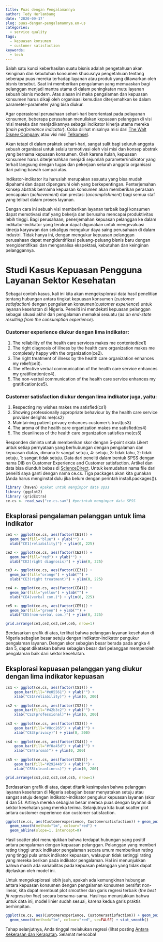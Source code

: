 ```yaml
---
title: Puas dengan Pengalamannya
author: Tedy Herlambang
date: '2020-09-17'
slug: puas-dengan-pengalamannya.en-us
categories:
  - service quality
tags:
  - kepuasan konsumen
  - customer satisfaction
keywords:
  - tech
---
```


<!--more-->

Salah satu kunci keberhasilan suatu bisnis adalah pengetahuan akan keinginan dan kebutuhan konsumen khususnya pengetahuan tentang seberapa puas mereka terhadap layanan atau produk yang ditawarkan oleh bisnis tersebut. Saat ini memberikan pengalaman yang memuaskan bagi pelanggan menjadi mantra utama di dalam peningkatan mutu layanan sebuah bisnis modern. Atas alasan ini maka pengalaman dan kepuasan konsumen harus dikaji oleh organisasi kemudian diterjemahkan ke dalam parameter-parameter yang bisa diukur.

Agar operasional perusahaan sehari-hari berorientasi pada pelayanan konsumen, beberapa perusahaan menuliskan kepuasan pelanggan di visi misi mereka dan menjadikannya sebagai indikator kinerja utama mereka (*main performance indicator*). Coba dilihat misalnya misi dari [The Walt Disney Company](https://thewaltdisneycompany.com/about/) atau visi misi [Telkomsel](https://www.telkomsel.com/en/about-us/our-story).

Akan tetapi di dalam praktek sehari-hari, sangat sulit bagi seluruh anggota sebuah organisasi untuk selalu termotivasi oleh visi misi dan konsep abstrak yang bernama kepuasan konsumen. Oleh karena itulah, kepuasan konsumen harus diterjemahkan menjadi sejumlah parameter/indikator yang terkait langsung dengan tugas dan pekerjaan seluruh anggota organisasi dari paling bawah sampai atas. 

Indikator-indikator itu haruslah merupakan sesuatu yang bisa mudah dipahami dan dapat dipengaruhi oleh yang berkepentingan. Penterjemahan konsep abstrak bernama kepuasan konsumen akan memberikan perasaan pencapaian (*achievement*) dan prestasi (*accomplishment*) bagi semua staf yang telibat dalam proses layanan.

Dengan cara ini sebuah visi memberikan layanan terbaik bagi konsumen dapat memotivasi staf yang bekerja dan berusaha mencapai produktivitas lebih tinggi. Bagi perusahaan, penerjemahan kepuasan pelanggan ke dalam indikator-indikator yang terukur dapat digunakan untuk mengevaluasi kinerja karyawan dan sekaligus mengukur daya saing perusahaan di dalam industri. Tidak hanya ini, dengan mengukur kepuasan pelanggan perusahaan dapat mengidentifikasi peluang-peluang bisnis baru dengan mengidentifikasi dan menganalisa ekspektasi, kebutuhan dan keinginan pelanggannya.

# Studi Kasus Kepuasan Pengguna Layanan Sektor Kesehatan

Sebagai contoh kasus, kali ini kita akan mengeksplorasi data hasil penelitian tentang hubungan antara tingkat kepuasan konsumen (*customer satisfaction*) dengan pengalaman konsumen(*customer experience*) untuk layanan kesehatan di Nigeria. Peneliti ini mendekati kepuasan pelanggan sebagai situasi akhir dari pengalaman memakai sesuatu (*as an end-state resulting from the consumption experience*).

### Customer experience diukur dengan lima indikator:
1. The reliability of the health care services makes me contented(ce1) 
2. The right diagnosis of illness by the health care organization makes me completely happy with the organization(ce2).
3. The right treatment of illness by the health care organization enhances my relief(ce3).
4. The effective verbal communication of the health care service enhances my gratification(ce4).
5. The non-verbal communication of the health care service enhances my gratification(ce5).

### Customer satisfaction diukur dengan lima indikator juga, yaitu:

1. Respecting my wishes makes me satisfied(cs1)
2. Showing professionally appropriate behaviour by the health care service provider delights me(cs2)
3. Maintaining patient privacy enhances customer’s trust(cs3)
4. The aroma of the health care organization makes me satisfied(cs4)
5. The cleanliness of the health care organization satisfies me(cs5)

Responden diminta untuk memberikan skor dengan 5-point skala Likert untuk setiap pernyataan yang berhubungan dengan pengalaman dan kepuasan diatas, dimana 5: sangat setuju, 4: setuju, 3: tidak tahu, 2: tidak setuju, 1: sangat tidak setuju. Data dari peneliti dalam bentuk SPSS dengan nama DIB on Customer Experience and Customer satisfaction. Artikel dan data bisa diunduh bebas di [ScienceDirect](https://www.sciencedirect.com/science/article/pii/S2352340918307212). Untuk kemudahan nama file dari peneliti saya ganti dengan nama ce.cs. Tiga packages akan kita gunakan (Anda harus menginstal dulu jika belum dengan perintah install.packages()).

```r
library (haven) #paket untuk mengimpor data spss
library (ggplot2)
library (gridExtra)
ce.cs <- read_sav("ce.cs.sav") #perintah mengimpor data SPSS
```
## Eksplorasi pengalaman pelanggan untuk lima indikator

```r
ce1 <- ggplot(ce.cs, aes(factor(CE1))) +
  geom_bar(fill="blue") + ylab("") +
  xlab("CE1(reliability)") + ylim(0, 225)

ce2 <- ggplot(ce.cs, aes(factor(CE2))) +
  geom_bar(fill="red") + ylab("") +
  xlab("CE2(right diagnosis)") + ylim(0, 225)

ce3 <- ggplot(ce.cs, aes(factor(CE3))) +
  geom_bar(fill="orange") + ylab("") +
  xlab("CE3(right treatment)") + ylim(0, 225)

ce4 <- ggplot(ce.cs, aes(factor(CE4))) +
  geom_bar(fill="yellow") + ylab("") +
  xlab("CE4(verbal com.)") + ylim(0, 225)

ce5 <- ggplot(ce.cs, aes(factor(CE5))) +
  geom_bar(fill="green") + ylab("") +
  xlab("CE5(non-verbal com.)") + ylim(0, 225)

grid.arrange(ce1,ce2,ce3,ce4,ce5, nrow=1)
```

Berdasarkan grafik di atas, terlihat bahwa pelanggan layanan kesehatan di Nigeria sebagian besar setuju dengan indikator-indikator pengukur pengalaman layanan. Dengan skor sebagian besar berada pada angka 4 dan 5, dapat dikatakan bahwa sebagian besar dari pelanggan memperoleh pengalaman baik dari sektor kesehatan.

## Eksplorasi kepuasan pelanggan yang diukur dengan lima indikator kepuasan

```r
cs1 <- ggplot(ce.cs, aes(factor(CS1))) +
	geom_bar(fill="#e05561") + ylab("") +
    xlab("CS1(reliability)") + ylim(0, 200)
           
cs2 <- ggplot(ce.cs, aes(factor(CS2))) +
    geom_bar(fill="#42b3c2") + ylab("") +
    xlab("CS2(professional)")+ ylim(0, 200)
           
cs3 <- ggplot(ce.cs, aes(factor(CS3))) +
    geom_bar(fill="#8cc265") + ylab("") +
    xlab("CS3(privacy)") + ylim(0, 200)
           
cs4 <- ggplot(ce.cs, aes(factor(CS4))) +
    geom_bar(fill="#f0a45d") + ylab("") +
    xlab("CS4(aroma)") + ylim(0, 200)
           
cs5 <- ggplot(ce.cs, aes(factor(CS5))) +
    geom_bar(fill="#29244b") + ylab("") +
    xlab("CS5(cleanliness)") + ylim(0, 200)

grid.arrange(cs1,cs2,cs3,cs4,cs5, nrow=1)
```

Berdasarkan grafik di atas, dapat ditarik kesimpulan bahwa pelanggan layanan kesehatan di Nigeria sebagian besar menyatakan setuju atau sangat setuju dengan indikator-indikator pengukur kepuasan layanan (skor 4 dan 5). Artinya mereka sebagian besar merasa puas dengan layanan di sektor kesehatan yang mereka terima. Selanjutnya kita buat scatter plot antara customer experience dan customer satisfaction.

```r
ggplot(ce.cs, aes(Customerexperience, Customersatisfaction)) + geom_point() +
  geom_smooth(method="lm", colour="red") +
  geom_abline(slope=1, intercept=0)
```

Hasil scatter plot menunjukkan bahwa terdapat hubungan yang positif antara pengalaman dengan kepuasan pelanggan. Pelanggan yang memberi rating tinggi untuk indikator pengalaman secara umum memberikan rating yang tinggi pula untuk indikator kepuasan, walaupun tidak setinggi rating yang mereka berikan pada indikator pengalaman. Hal ini menunjukkan bahwa masih ada variabilitas pada kepuasan pelanggan yang tidak dapat dijelaskan oleh model ini. 

Untuk mengeksplorasi lebih jauh, apakah ada kemungkinan hubungan antara kepuasan konsumen dengan pengalaman konsumen bersifat non-linear, kita dapat membuat plot smoother dan garis regresi terbaik (*the best ﬁt regression line*) secara bersama-sama. Hasilnya menunjukkan bahwa untuk data ini, model linier sudah sesuai, karena kedua garis praktis berhimpitan.

```r
ggplot(ce.cs, aes(Customerexperience, Customersatisfaction)) + geom_point() +
  geom_smooth(method="lm", colour="red", se=FALSE) + stat_smooth()
```
Tahap selanjutnya, Anda tinggal melakukan  regresi (lihat posting [Antara Kekerasan dan Kerapatan](https://bangtedy.rbind.io/2020/08/antara-kekerasan-dan-kerapatan/). Selamat mencoba!




